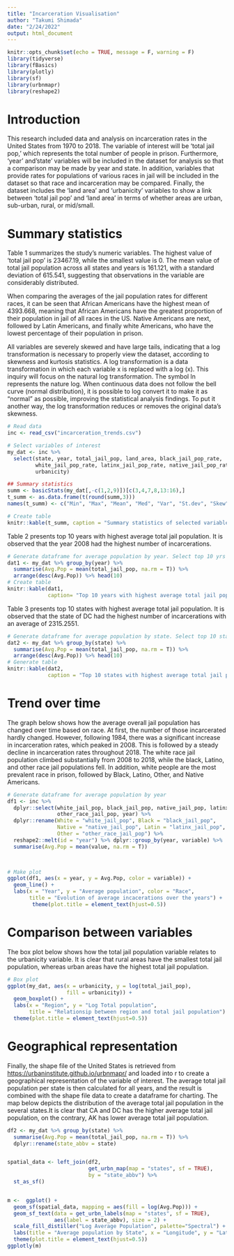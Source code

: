 ```yaml
---
title: "Incarceration Visualisation"
author: "Takumi Shimada"
date: "2/24/2022"
output: html_document
---
```


```r
knitr::opts_chunk$set(echo = TRUE, message = F, warning = F)
library(tidyverse)
library(fBasics)
library(plotly)
library(sf)
library(urbnmapr)
library(reshape2)

```

# Introduction
This research included data and analysis on incarceration rates in the United States from 1970 to 2018. The variable of interest will be 'total jail pop,' which represents the total number of people in prison. Furthermore, 'year' and'state' variables will be included in the dataset for analysis so that a comparison may be made by year and state. In addition, variables that provide rates for populations of various races in jail will be included in the dataset so that race and incarceration may be compared. Finally, the dataset includes the 'land area' and 'urbanicity' variables to show a link between 'total jail pop' and 'land area' in terms of whether areas are urban, sub-urban, rural, or mid/small.




# Summary statistics
Table 1 summarizes the study's numeric variables. The highest value of 'total jail pop' is 23467.19, while the smallest value is 0. The mean value of total jail population across all states and years is 161.121, with a standard deviation of 615.541, suggesting that observations in the variable are considerably distributed. 

When comparing the averages of the jail population rates for different races, it can be seen that African Americans have the highest mean of 4393.668, meaning that African Americans have the greatest proportion of their population in jail of all races in the US. Native Americans are next, followed by Latin Americans, and finally white Americans, who have the lowest percentage of their population in prison.


All variables are severely skewed and have large tails, indicating that a log transformation is necessary to properly view the dataset, according to skewness and kurtosis statistics. A log transformation is a data transformation in which each variable x is replaced with a log (x). This inquiry will focus on the natural log transformation. The symbol ln represents the nature log. When continuous data does not follow the bell curve (normal distribution), it is possible to log convert it to make it as "normal" as possible, improving the statistical analysis findings. To put it another way, the log transformation reduces or removes the original data's skewness.





```r
# Read data
inc <- read_csv("incarceration_trends.csv")

# Select variables of interest
my_dat <- inc %>% 
  select(state, year, total_jail_pop, land_area, black_jail_pop_rate,
         white_jail_pop_rate, latinx_jail_pop_rate, native_jail_pop_rate,
         urbanicity)

## Summary statistics
summ <- basicStats(my_dat[,-c(1,2,9)])[c(3,4,7,8,13:16),]
t_summ <- as.data.frame(t(round(summ,3)))
names(t_summ) <- c("Min", "Max", "Mean", "Med", "Var", "St.dev", "Skew", "Kurt")

# Create table
knitr::kable(t_summ, caption = "Summary statistics of selected variables")

```




Table 2 presents top 10 years with highest average total jail population. It is observed that the year 2008 had the highest number of incarcerations.


```r
# Generate dataframe for average population by year. Select top 10 yrs
dat1 <- my_dat %>% group_by(year) %>% 
  summarise(Avg.Pop = mean(total_jail_pop, na.rm = T)) %>% 
  arrange(desc(Avg.Pop)) %>% head(10)
# Create table
knitr::kable(dat1, 
             caption= "Top 10 years with highest average total jail population")
```

Table 3 presents top 10 states with highest average total jail population. It is observed that the state of DC had the highest number of incarcerations with an average of 2315.2551.

```r
# Generate dataframe for average population by state. Select top 10 states
dat2 <- my_dat %>% group_by(state) %>% 
  summarise(Avg.Pop = mean(total_jail_pop, na.rm = T)) %>% 
  arrange(desc(Avg.Pop)) %>% head(10)
# Generate table
knitr::kable(dat2, 
             caption = "Top 10 states with highest average total jail population")
```




# Trend over time
The graph below shows how the average overall jail population has changed over time based on race.
At first, the number of those incarcerated hardly changed.
However, following 1984, there was a significant increase in incarceration rates, which peaked in 2008. This is followed by a steady decline in incarceration rates throughout 2018. The white race jail population climbed substantially from 2008 to 2018, while the black, Latino, and other race jail populations fell.
In addition, white people are the most prevalent race in prison, followed by Black, Latino, Other, and Native Americans.


```r
# Generate dataframe for average population by year
df1 <- inc %>% 
  dplyr::select(white_jail_pop, black_jail_pop, native_jail_pop, latinx_jail_pop,
                other_race_jail_pop, year) %>% 
  dplyr::rename(White = "white_jail_pop", Black = "black_jail_pop", 
                Native = "native_jail_pop", Latin = "latinx_jail_pop",
                Other = "other_race_jail_pop") %>% 
  reshape2::melt(id = "year") %>% dplyr::group_by(year, variable) %>% 
  summarise(Avg.Pop = mean(value, na.rm = T))
  


# Make plot
ggplot(df1, aes(x = year, y = Avg.Pop, color = variable)) +
  geom_line() + 
  labs(x = "Year", y = "Average population", color = "Race",
       title = "Evolution of average incacerations over the years") + 
        theme(plot.title = element_text(hjust=0.5))


```


# Comparison between variables

The box plot below shows how the total jail population variable relates to the urbanicity variable. It is clear that rural areas have the smallest total jail population, whereas urban areas have the highest total jail population.

```r
# Box plot
ggplot(my_dat, aes(x = urbanicity, y = log(total_jail_pop),
                   fill = urbanicity)) +
  geom_boxplot() +
  labs(x = "Region", y = "Log Total population",
       title = "Relationsip between region and total jail population") +
  theme(plot.title = element_text(hjust=0.5))


```





# Geographical representation
Finally, the shape file of the United States is retrieved from <https://urbaninstitute.github.io/urbnmapr/> and loaded into r to create a geographical representation of the variable of interest. The average total jail population per state is then calculated for all years, and the result is combined with the shape file data to create a dataframe for charting. The map below depicts the distribution of the average total jail population in the several states.It is clear that CA and DC has the higher average total jail population, on the contrary, AK has lower average total jail population.

```r
df2 <- my_dat %>% group_by(state) %>% 
  summarise(Avg.Pop = mean(total_jail_pop, na.rm = T)) %>% 
  dplyr::rename(state_abbv = state)


spatial_data <- left_join(df2,
                          get_urbn_map(map = "states", sf = TRUE),
                          by = "state_abbv") %>% 
  st_as_sf()


m <-  ggplot() +
  geom_sf(spatial_data, mapping = aes(fill = log(Avg.Pop))) +
  geom_sf_text(data = get_urbn_labels(map = "states", sf = TRUE), 
               aes(label = state_abbv), size = 2) +
  scale_fill_distiller("Log Average Population", palette="Spectral") +
  labs(title = "Average population by State", x = "Longitude", y = "Latitude") +
  theme(plot.title = element_text(hjust=0.5))
ggplotly(m)


```

